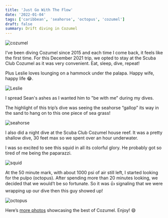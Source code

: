 ```yaml
---
title: 'Just Go With The Flow'
date: '2022-01-04'
tags: ['caribbean', 'seahorse', 'octopus', 'cozumel']
draft: false
summary: Drift diving in Cozumel
---
```


<Image src="/static/images/cozumel-121821/cozumel.jpeg" width={800} height={627} alt="cozumel" />

I’ve been diving Cozumel since 2015 and each time I come back, it feels like the first time. For this December 2021 trip, we opted to stay at the Scuba Club Cozumel as it was very convenient. Eat, sleep, dive, repeat!

Plus Leslie loves lounging on a hammock under the palapa. Happy wife, happy life 😂.

<Image src="/static/images/cozumel-121821/leslie.jpeg" width={800} height={627} alt="Leslie" />

I spread Sean's ashes as I wanted him to "be with me" during my dives.

The highlight of this trip’s dive was seeing the seahorse “gallop” its way in the sand to hang on to this one piece of sea grass!

<Image src="/static/images/cozumel-121821/seahorse.jpg" width={800} height={627} alt="seahorse" />

I also did a night dive at the Scuba Club Cozumel house reef. It was a pretty shallow dive, 30 feet max so we spent over an hour underwater.

I was so excited to see this squid in all its colorful glory. He probably got so tired of me being the paparazzi.

<Image src="/static/images/cozumel-121821/squid.jpg" width={800} height={627} alt="squid" />

At the 50 minute mark, with about 1000 psi of air still left, I started looking for the pulpo (octopus). After spending more than 20 minutes looking, we decided that we would’t be so fortunate. So it was 👍 signaling that we were wrapping up our dive then this guy showed up!

<Image src="/static/images/cozumel-121821/octopus.jpg" width={800} height={627} alt="octopus" />

Here’s [more photos](https://lightroom.adobe.com/shares/f09963b1d612492281cb6252910cef02) showcasing the best of Cozumel. Enjoy! 😄
